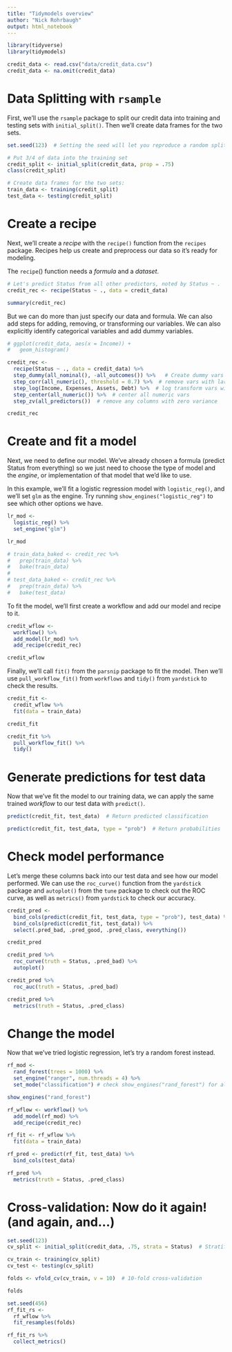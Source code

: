 ```yaml
---
title: "Tidymodels overview"
author: "Nick Rohrbaugh"
output: html_notebook
---
```


```r
library(tidyverse)
library(tidymodels)

credit_data <- read.csv("data/credit_data.csv")
credit_data <- na.omit(credit_data)
```

# Data Splitting with `rsample`

First, we'll use the `rsample` package to split our credit data into training and testing sets with `initial_split()`. Then we'll create data frames for the two sets.


```r
set.seed(123)  # Setting the seed will let you reproduce a random split

# Put 3/4 of data into the training set
credit_split <- initial_split(credit_data, prop = .75)
class(credit_split)

# Create data frames for the two sets:
train_data <- training(credit_split)
test_data <- testing(credit_split)
```


# Create a recipe

Next, we'll create a *recipe* with the `recipe()` function from the `recipes` package. Recipes help us create and preprocess our data so it's ready for modeling.

The `recipe`() function needs a *formula* and a *dataset*. 

```r
# Let's predict Status from all other predictors, noted by Status ~ .
credit_rec <- recipe(Status ~ ., data = credit_data)

summary(credit_rec)
```

But we can do more than just specify our data and formula. We can also add steps for adding, removing, or transforming our variables. We can also explicitly identify categorical variables and add dummy variables.

```r
# ggplot(credit_data, aes(x = Income)) +
#   geom_histogram()

credit_rec <- 
  recipe(Status ~ ., data = credit_data) %>% 
  step_dummy(all_nominal(), -all_outcomes()) %>%   # Create dummy vars for all nominal vars, except outcomes
  step_corr(all_numeric(), threshold = 0.7) %>%  # remove vars with large absolute correlations w/ other vars
  step_log(Income, Expenses, Assets, Debt) %>%  # log transform vars with long right tails
  step_center(all_numeric()) %>%  # center all numeric vars
  step_zv(all_predictors())  # remove any columns with zero variance

credit_rec
```

# Create and fit a model

Next, we need to define our model. We've already chosen a formula (predict Status from everything) so we just need to choose the type of model and the *engine*, or implementation of that model that we'd like to use.

In this example, we'll fit a logistic regression model with `logistic_reg()`, and we'll set `glm` as the engine. Try running `show_engines("logistic_reg")` to see which other options we have.

```r
lr_mod <- 
  logistic_reg() %>% 
  set_engine("glm")

lr_mod

# train_data_baked <- credit_rec %>%
#   prep(train_data) %>%
#   bake(train_data)
# 
# test_data_baked <- credit_rec %>%
#   prep(train_data) %>%
#   bake(test_data)
```

To fit the model, we'll first create a workflow and add our model and recipe to it.

```r
credit_wflow <- 
  workflow() %>% 
  add_model(lr_mod) %>% 
  add_recipe(credit_rec)

credit_wflow
```

Finally, we'll call `fit()` from the `parsnip` package to fit the model. Then we'll use `pull_workflow_fit()` from `workflows` and `tidy()` from `yardstick` to check the results.

```r
credit_fit <-
  credit_wflow %>% 
  fit(data = train_data)

credit_fit

credit_fit %>% 
  pull_workflow_fit() %>% 
  tidy()
```

# Generate predictions for test data

Now that we've fit the model to our training data, we can apply the same trained *workflow* to our test data with `predict()`.

```r
predict(credit_fit, test_data)  # Return predicted classification

predict(credit_fit, test_data, type = "prob")  # Return probabilities
```

# Check model performance

Let's merge these columns back into our test data and see how our model performed. We can use the `roc_curve()` function from the `yardstick` package and `autoplot()` from the `tune` package to check out the ROC curve, as well as `metrics()` from `yardstick` to check our accuracy.

```r
credit_pred <- 
  bind_cols(predict(credit_fit, test_data, type = "prob"), test_data) %>% 
  bind_cols(predict(credit_fit, test_data)) %>% 
  select(.pred_bad, .pred_good, .pred_class, everything())

credit_pred

credit_pred %>% 
  roc_curve(truth = Status, .pred_bad) %>% 
  autoplot()

credit_pred %>% 
  roc_auc(truth = Status, .pred_bad)

credit_pred %>% 
  metrics(truth = Status, .pred_class)
```

# Change the model

Now that we've tried logistic regression, let's try a random forest instead.

```r
rf_mod <- 
  rand_forest(trees = 1000) %>% 
  set_engine("ranger", num.threads = 4) %>% 
  set_mode("classification") # check show_engines("rand_forest") for all options

show_engines("rand_forest")

rf_wflow <- workflow() %>% 
  add_model(rf_mod) %>% 
  add_recipe(credit_rec)

rf_fit <- rf_wflow %>% 
  fit(data = train_data)

rf_pred <- predict(rf_fit, test_data) %>% 
  bind_cols(test_data)

rf_pred %>% 
  metrics(truth = Status, .pred_class)
```


# Cross-validation: Now do it again! (and again, and...)

```r
set.seed(123)
cv_split <- initial_split(credit_data, .75, strata = Status)  # Stratified split on Status

cv_train <- training(cv_split)
cv_test <- testing(cv_split)

folds <- vfold_cv(cv_train, v = 10)  # 10-fold cross-validation

folds
```

```r
set.seed(456)
rf_fit_rs <-
  rf_wflow %>% 
  fit_resamples(folds)

rf_fit_rs %>% 
  collect_metrics()
```
